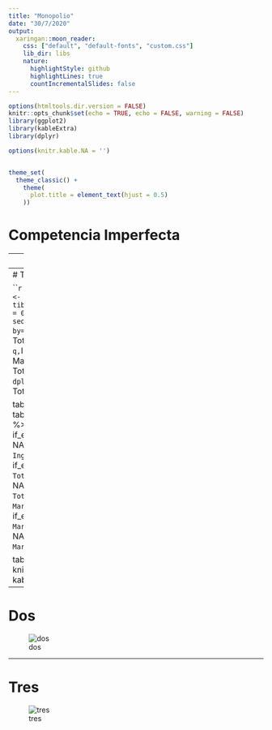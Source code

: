 ```yaml
---
title: "Monopolio"
date: "30/7/2020"
output:
  xaringan::moon_reader:
    css: ["default", "default-fonts", "custom.css"]
    lib_dir: libs
    nature:
      highlightStyle: github
      highlightLines: true
      countIncrementalSlides: false
---
```


<style>

.center2 {
  margin: 0;
  position: absolute;
  top: 50%;
  left: 50%;
  -ms-transform: translate(-50%, -50%);
  transform: translate(-50%, -50%);
}

</style>

```r
options(htmltools.dir.version = FALSE)
knitr::opts_chunk$set(echo = TRUE, echo = FALSE, warning = FALSE)
library(ggplot2)
library(kableExtra)
library(dplyr)

options(knitr.kable.NA = '')


theme_set(
  theme_classic() + 
    theme(
      plot.title = element_text(hjust = 0.5)
    ))


```

# Competencia Imperfecta

---
# Uno

![uno](imgs/costos_y_estructura_de_mercado.png)



---
# Tabla

```r
tabla_completa <- tibble::tibble(q = 0:10,
       P = seq(200, 0, by=-20),
       `Ingreso Total` = P * q,
       `Ingreso Marginal` = `Ingreso Total`-dplyr::lag(`Ingreso Total`))

tabla <- tabla_completa %>% 
  mutate(
    P = if_else(P==20, NA_real_, P),
    `Ingreso Total` = if_else(`Ingreso Total`==420, NA_real_, `Ingreso Total`),
    `Ingreso Marginal` = if_else(`Ingreso Marginal`==-20, NA_real_, `Ingreso Marginal`)
  )

tabla %>% 
  knitr::kable() %>% 
  kable_styling()
```

---
# Dos

![dos](imgs/max_beneficio.png)

---
# Tres

![tres](imgs/costos.png)
